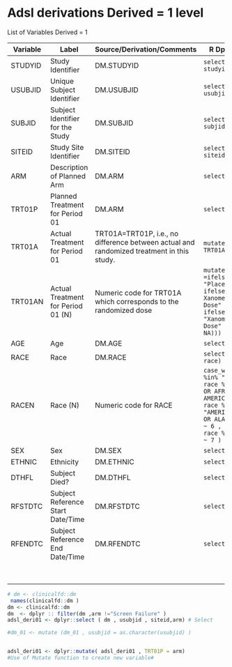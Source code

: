 # Adsl derivations Derived = 1 level {#Variable}

List of Variables Derived = 1

+--------------+------------------------------------+-------------------------------------------------------------------------------------------+--------------------------------------------------------------------------------------------------------------------------------------------------------------------------------------------------------------------+
| **Variable** | **Label**                          | **Source/Derivation/Comments**                                                            | R Dplyr Snippet                                                                                                                                                                                                    |
+==============+====================================+===========================================================================================+====================================================================================================================================================================================================================+
| STUDYID      | Study Identifier                   | DM.STUDYID                                                                                | `select ( dm , studyid)`                                                                                                                                                                                           |
+--------------+------------------------------------+-------------------------------------------------------------------------------------------+--------------------------------------------------------------------------------------------------------------------------------------------------------------------------------------------------------------------+
| USUBJID      | Unique Subject Identifier          | DM.USUBJID                                                                                | `select ( dm , usubjid)`                                                                                                                                                                                           |
+--------------+------------------------------------+-------------------------------------------------------------------------------------------+--------------------------------------------------------------------------------------------------------------------------------------------------------------------------------------------------------------------+
| SUBJID       | Subject Identifier for the Study   | DM.SUBJID                                                                                 | `select ( dm , subjid)`                                                                                                                                                                                            |
+--------------+------------------------------------+-------------------------------------------------------------------------------------------+--------------------------------------------------------------------------------------------------------------------------------------------------------------------------------------------------------------------+
| SITEID       | Study Site Identifier              | DM.SITEID                                                                                 | `select ( dm , siteid)`                                                                                                                                                                                            |
+--------------+------------------------------------+-------------------------------------------------------------------------------------------+--------------------------------------------------------------------------------------------------------------------------------------------------------------------------------------------------------------------+
| ARM          | Description of Planned Arm         | DM.ARM                                                                                    | `select ( dm , arm)`                                                                                                                                                                                               |
+--------------+------------------------------------+-------------------------------------------------------------------------------------------+--------------------------------------------------------------------------------------------------------------------------------------------------------------------------------------------------------------------+
| TRT01P       | Planned Treatment for Period 01    | DM.ARM                                                                                    | `select ( dm , arm)`                                                                                                                                                                                               |
+--------------+------------------------------------+-------------------------------------------------------------------------------------------+--------------------------------------------------------------------------------------------------------------------------------------------------------------------------------------------------------------------+
| TRT01A       | Actual Treatment for Period 01     | TRT01A=TRT01P, i.e., no difference between actual and randomized treatment in this study. | `mutate ( dm , TRT01A= ARM)`                                                                                                                                                                                       |
+--------------+------------------------------------+-------------------------------------------------------------------------------------------+--------------------------------------------------------------------------------------------------------------------------------------------------------------------------------------------------------------------+
| TRT01AN      | Actual Treatment for Period 01 (N) | Numeric code for TRT01A which corresponds to the randomized dose                          | `mutate( trt01pn  =ifelse( (arm %in% "Placebo" ) , 0 , ifelse( (arm %in% Xanomeline Low Dose" ) , 54, ifelse( (arm %in% "Xanomeline High Dose" ) , 81 , NA)))`                                                     |
+--------------+------------------------------------+-------------------------------------------------------------------------------------------+--------------------------------------------------------------------------------------------------------------------------------------------------------------------------------------------------------------------+
| AGE          | Age                                | DM.AGE                                                                                    | `select ( dm , age)`                                                                                                                                                                                               |
+--------------+------------------------------------+-------------------------------------------------------------------------------------------+--------------------------------------------------------------------------------------------------------------------------------------------------------------------------------------------------------------------+
| RACE         | Race                               | DM.RACE                                                                                   | `select ( dm , race)`                                                                                                                                                                                              |
+--------------+------------------------------------+-------------------------------------------------------------------------------------------+--------------------------------------------------------------------------------------------------------------------------------------------------------------------------------------------------------------------+
| RACEN        | Race (N)                           | Numeric code for RACE                                                                     | `case_when( race %in% "WHITE" ~ 1 , race %in% "BLACK OR AFRICAN AMERICAN" ~ 2 ,                           race %in% "AMERICAN INDIAN OR ALASKA NATIVE" ~ 6 ,                              race %in% "ASIAN" ~ 7 )` |
+--------------+------------------------------------+-------------------------------------------------------------------------------------------+--------------------------------------------------------------------------------------------------------------------------------------------------------------------------------------------------------------------+
| SEX          | Sex                                | DM.SEX                                                                                    | `select(dm,sex)`                                                                                                                                                                                                   |
+--------------+------------------------------------+-------------------------------------------------------------------------------------------+--------------------------------------------------------------------------------------------------------------------------------------------------------------------------------------------------------------------+
| ETHNIC       | Ethnicity                          | DM.ETHNIC                                                                                 | `select(dm,ethnic)`                                                                                                                                                                                                |
+--------------+------------------------------------+-------------------------------------------------------------------------------------------+--------------------------------------------------------------------------------------------------------------------------------------------------------------------------------------------------------------------+
| DTHFL        | Subject Died?                      | DM.DTHFL                                                                                  | `select(dm,dthfl)`                                                                                                                                                                                                 |
+--------------+------------------------------------+-------------------------------------------------------------------------------------------+--------------------------------------------------------------------------------------------------------------------------------------------------------------------------------------------------------------------+
| RFSTDTC      | Subject Reference Start Date/Time  | DM.RFSTDTC                                                                                | `select(dm,rfstdtc)`                                                                                                                                                                                               |
+--------------+------------------------------------+-------------------------------------------------------------------------------------------+--------------------------------------------------------------------------------------------------------------------------------------------------------------------------------------------------------------------+
| RFENDTC      | Subject Reference End Date/Time    | DM.RFENDTC                                                                                | `select(dm,rfendtc)`                                                                                                                                                                                               |
+--------------+------------------------------------+-------------------------------------------------------------------------------------------+--------------------------------------------------------------------------------------------------------------------------------------------------------------------------------------------------------------------+
|              |                                    |                                                                                           |                                                                                                                                                                                                                    |
+--------------+------------------------------------+-------------------------------------------------------------------------------------------+--------------------------------------------------------------------------------------------------------------------------------------------------------------------------------------------------------------------+
|              |                                    |                                                                                           |                                                                                                                                                                                                                    |
+--------------+------------------------------------+-------------------------------------------------------------------------------------------+--------------------------------------------------------------------------------------------------------------------------------------------------------------------------------------------------------------------+
|              |                                    |                                                                                           |                                                                                                                                                                                                                    |
+--------------+------------------------------------+-------------------------------------------------------------------------------------------+--------------------------------------------------------------------------------------------------------------------------------------------------------------------------------------------------------------------+
|              |                                    |                                                                                           |                                                                                                                                                                                                                    |
+--------------+------------------------------------+-------------------------------------------------------------------------------------------+--------------------------------------------------------------------------------------------------------------------------------------------------------------------------------------------------------------------+
|              |                                    |                                                                                           |                                                                                                                                                                                                                    |
+--------------+------------------------------------+-------------------------------------------------------------------------------------------+--------------------------------------------------------------------------------------------------------------------------------------------------------------------------------------------------------------------+
|              |                                    |                                                                                           |                                                                                                                                                                                                                    |
+--------------+------------------------------------+-------------------------------------------------------------------------------------------+--------------------------------------------------------------------------------------------------------------------------------------------------------------------------------------------------------------------+
|              |                                    |                                                                                           |                                                                                                                                                                                                                    |
+--------------+------------------------------------+-------------------------------------------------------------------------------------------+--------------------------------------------------------------------------------------------------------------------------------------------------------------------------------------------------------------------+
|              |                                    |                                                                                           |                                                                                                                                                                                                                    |
+--------------+------------------------------------+-------------------------------------------------------------------------------------------+--------------------------------------------------------------------------------------------------------------------------------------------------------------------------------------------------------------------+

```r
# dm <- clinicalfd::dm 
 names(clinicalfd::dm )
dm <- clinicalfd::dm
dm  <- dplyr :: filter(dm ,arm !="Screen Failure" )
adsl_deri01 <- dplyr::select ( dm , usubjid , siteid,arm) # Select 

#dm_01 <- mutate (dm_01 , usubjid = as.character(usubjid) )


adsl_deri01 <- dplyr::mutate( adsl_deri01 , TRT01P = arm) 
#Use of Mutate function to create new variable#
 
```
